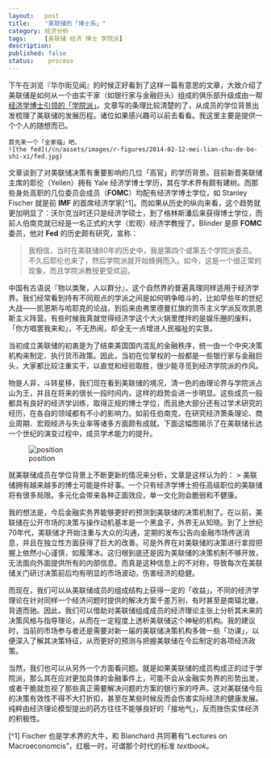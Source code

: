 ```yaml
---
layout:   post
title:    "美联储的「博士系」"
category: 经济分析 
tags:     [美联储 经济 博士 学院派]
description: 
published: false
status:    process
---
```


下午在浏览『华尔街见闻』的时候正好看到了这样一篇有意思的文章，大致介绍了美联储是如何从一个由实干家（如银行家与金融巨头）组成的俱乐部升级成由一帮[经济学博士引领的「学院派」](http://wallstreetcn.com/node/75851)。文章写的条理比较清楚的了，从成员的学位背景出发梳理了美联储的发展历程。诸位如果感兴趣可以前去看看。我这里主要是提供一个个人的随想而已。

    首先来一个「全家福」吧。
    ![the fed](/cn/assets/images/r-figures/2014-02-12-mei-lian-chu-de-bo-shi-xi/fed.jpg)

文章谈到了对美联储决策有重要影响的几位「高官」的学历背景。目前新晋美联储主席的耶伦（Yellen）拥有 Yale 经济学博士学历，其在学术界有颇有建树。而那些身处高职的几位委员会成员（**FOMC**）均配有经济学博士学位，如 Stanley Fischer 就是前 **IMF** 的首席经济学家[^1]。而如果从历史的纵向来看，这个趋势就更加明显了：沃尔克当时还只是经济学硕士，到了格林斯潘后来获得博士学位，而前人伯南克就已经是一名正式的大学（宏观）经济学教授了。Blinder 是原 **FOMC** 委员，他对 **Fed** 的历史颇有研究，宣称：

> 我相信，当时在美联储80年的历史中，我是第四个或第五个学院派委员。不久后耶伦也来了，然后学院派就开始蜂拥而入。如今，这是一个很正常的现象，而且学院派教授更受欢迎。

中国有古语说『物以类聚，人以群分』，这个自然界的普遍真理同样适用于经济学界。我们经常看到持有不同观点的学派之间是如何明争暗斗的，比如早些年的世纪大战——凯恩斯与哈耶克的论战，到后来由弗里德曼扛旗的货币主义学派反攻凯恩斯主义阵营。有些时候我真就觉得经济学这个大火锅里搅拌的是娱乐圈的废料，「你方唱罢我来和」，不无热闹，却全无一点增进人民福祉的实景。

当初成立美联储的初衷是为了结束美国国内混乱的金融秩序，统一由一个中央决策机构来制定、执行货币政策。因此，当初在位掌权的一般都是一些银行家与金融巨头，大家都比较注重实干，以直觉和经验取胜，很少能寻觅到经济学院派的作风。

物是人非，斗转星移，我们现在看到美联储的境况，清一色的由理论界与学院派占山为王，并且在将来的很长一段时间内，这样的趋势会进一步明显。这些成员一般都具有良好的经济学训练，取得正规的博士学位，而且绝大部分还有过学术研究的经历，在各自的领域都有不小的影响力。如前任伯南克，在研究经济萧条理论、商业周期、宏观经济与失业率等诸多方面颇有成就。下面这幅图揭示了在美联储长达一个世纪的演变过程中，成员学术能力的提升。

![position](/cn/assets/images/r-figures/2014-02-12-mei-lian-chu-de-bo-shi-xi/position.jpg)

就美联储成员在学位背景上不断更新的情况来分析，文章是这样认为的：
> 美联储拥有越来越多的博士可能是件好事。一个只有经济学博士担任高级职位的美联储将有很多局限。多元化会带来各种正面效应，单一文化则会脆弱和不健康。

我的想法是，今后金融实务界能够更好的预测到美联储的决策机制了。在以前，美联储在公开市场的决策与操作动机基本是一个黑盒子，外界无从知晓。到了上世纪70年代，美联储才开始注重与大众的沟通，定期的发布公告向金融市场传送消息，并且在独立性方面获得了巨大的改善。可是外界在对美联储的决策进行拿捏把握上依然小心谨慎，如履薄冰。这归根到底还是因为美联储的决策机制不够开放，无法面向外面提供所有的内部信息。而真是这种信息上的不对称，导致每次在美联储关门研讨决策前后均有明显的市场波动，伤害经济的稳健。

而现在，我们可以从美联储成员的组成结构上获得一定的「收益」。不同的经济学理论在针对同样一个经济问题时提供的解决方案千差万别，有时甚至是南辕北辙，背道而驰。因此，我们可以借助对美联储组成成员的经济理论主张上分析其未来的决策风格与指导理论，从而在一定程度上透析美联储这个神秘的机构。我的建议时，当前的市场参与者还是需要对新一届的美联储决策机构多做一些「功课」，以便深入了解其决策特征，从而更好的预测与把握美联储在今后制定的各项经济政策。

当然，我们也可以从另外一个方面看问题。就是如果美联储的成员构成正的过于学院派，那么其在应对更加具体的金融事件上，可能不会从金融实务界的形势出发，或者干脆就忽视了那些真正需要解决问题的方案的银行家的呼声。这对美联储今后的决策有效性不得不大打折扣，甚至在某些时候反而会伤害实际经济的健康发展。纯粹由经济理论模型提出的药方往往不能够良好的「接地气」，反而挫伤实体经济的积极性。

[^1] Fischer 也是学术界的大牛，和 Blanchard 共同著有“Lectures on Macroeconomcis”，红极一时，可谓那个时代的标准 *textbook*。



